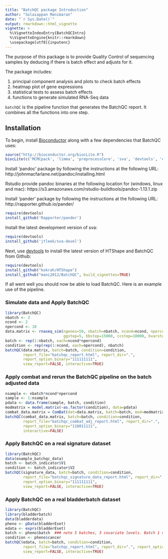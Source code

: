 ```yaml
---
title: "BatchQC package Introduction"
author: "Solaiappan Manimaran"
date: "`r Sys.Date()`"
output: rmarkdown::html_vignette
vignette: >
  %\VignetteIndexEntry{BatchQCIntro}
  %\VignetteEngine{knitr::rmarkdown}
  \usepackage[utf8]{inputenc}
---
```

The purpose of this package is to provide Quality Control of sequencing samples by deducing if there is batch effect and adjusts for it.

The package includes:

1. principal component analysis and plots to check batch effects
2. heatmap plot of gene expressions
3. statistical tests to assess batch effects
4. functions to generate simulated RNA-Seq data

`batchQC` is the pipeline function that generates the BatchQC report. It combines all the functions into one step.

## Installation

To begin, install [Bioconductor](http://www.bioconductor.org/) along with a
few dependencies that BatchQC uses:

```r
source("http://bioconductor.org/biocLite.R")
biocLite(c('MCMCpack', 'limma', 'preprocessCore', 'sva', 'devtools', 'corpcor', 'matrixStats', 'shiny', 'ggvis', 'd3heatmap', 'reshape2', 'nlme', 'lme4', 'moments'))
```

Install 'pandoc' package by following the instructions at the following URL:
http://johnmacfarlane.net/pandoc/installing.html

Rstudio provide pandoc binaries at the following location for (windows, linux and mac):
https://s3.amazonaws.com/rstudio-buildtools/pandoc-1.13.1.zip 

Install 'pander' package by following the instructions at the following URL:
http://rapporter.github.io/pander/

```r
require(devtools)
install_github('Rapporter/pander')
```
Install the latest development version of sva:
```r
require(devtools)
install_github('jtleek/sva-devel')
```

Next, use [devtools](https://github.com/hadley/devtools) to install the latest
version of HTShape and BatchQC from Github:
```r
require(devtools)
install_github("kokrah/HTShape")
install_github("mani2012/BatchQC", build_vignettes=TRUE)
```

If all went well you should now be able to load BatchQC. Here is an example use of the pipeline.

### Simulate data and Apply BatchQC
```r
library(BatchQC)
nbatch <- 3
ncond <- 2
npercond <- 10
data.matrix <- rnaseq_sim(ngenes=50, nbatch=nbatch, ncond=ncond, npercond=npercond, 
                          ggstep=5, bbstep=15000, ccstep=10000, bvarstep=2, seed=1234)
batch <- rep(1:nbatch, each=ncond*npercond)
condition <- rep(rep(1:ncond, each=npercond), nbatch)
batchQC(data.matrix, batch=batch, condition=condition, 
        report_file="batchqc_report.html", report_dir=".", 
        report_option_binary="111111111",
        view_report=FALSE, interactive=TRUE)

```
### Apply combat and rerun the BatchQC pipeline on the batch adjusted data
```r
nsample <- nbatch*ncond*npercond
sample <- 1:nsample
pdata <- data.frame(sample, batch, condition)
modmatrix = model.matrix(~as.factor(condition), data=pdata)
combat_data.matrix = ComBat(dat=data.matrix, batch=batch, mod=modmatrix)
batchQC(combat_data.matrix, batch=batch, condition=condition, 
        report_file="batchqc_combat_adj_report.html", report_dir=".", 
        report_option_binary="110011111",
        interactive=FALSE)
```

### Apply BatchQC on a real signature dataset
```r
library(BatchQC)
data(example_batchqc_data)
batch <- batch_indicator$V1
condition <- batch_indicator$V2
batchQC(signature_data, batch=batch, condition=condition, 
        report_file="batchqc_signature_data_report.html", report_dir=".", 
        report_option_binary="111111111",
        view_report=FALSE, interactive=TRUE)
```
### Apply BatchQC on a real bladderbatch dataset
```r
library(BatchQC)
library(bladderbatch)
data(bladderdata)
pheno <- pData(bladderEset)
edata <- exprs(bladderEset)
batch <- pheno$batch  ### note 5 batches, 3 covariate levels. Batch 1 contains only cancer, 2 and 3 have cancer and controls, 4 contains only biopsy, and 5 contains cancer and biopsy
condition <- pheno$cancer
batchQC(edata, batch=batch, condition=condition, 
        report_file="batchqc_report.html", report_dir=".", report_option_binary="111111111",
        view_report=FALSE, interactive=TRUE)
```
